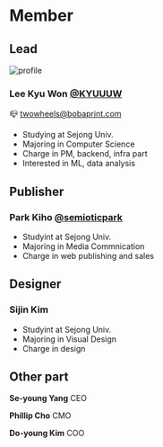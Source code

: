 # Member

## Lead

![profile](/kyuwon_profile2.jpg)

### Lee Kyu Won [@KYUUUW](https://github.com/KYUUUW)

📪 twowheels@bobaprint.com

- Studying at Sejong Univ.
- Majoring in Computer Science
- Charge in PM, backend, infra part
- Interested in ML, data analysis

## Publisher

### Park Kiho [@semioticpark](https://github.com/semioticpark)

- Studyint at Sejong Univ.
- Majoring in Media Commnication
- Charge in web publishing and sales

## Designer

### Sijin Kim

- Studyint at Sejong Univ.
- Majoring in Visual Design
- Charge in design

## Other part
**Se-young Yang** CEO

**Phillip Cho** CMO

**Do-young Kim** COO